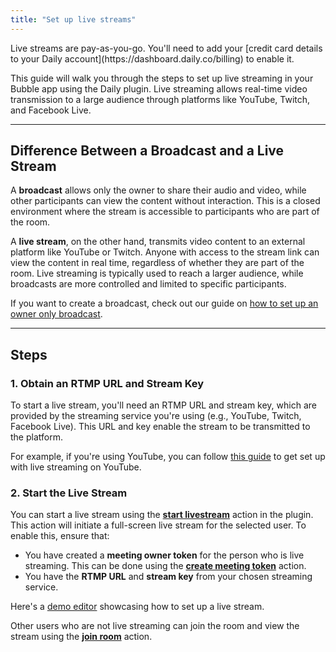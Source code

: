 ```yaml
---
title: "Set up live streams"
---
```



<Note>
  Live streams are pay-as-you-go. You'll need to add your [credit card details
  to your Daily account](https://dashboard.daily.co/billing) to enable it.
</Note>

This guide will walk you through the steps to set up live streaming in your Bubble app using the Daily plugin. Live streaming allows real-time video transmission to a large audience through platforms like YouTube, Twitch, and Facebook Live.

---

## Difference Between a Broadcast and a Live Stream

A **broadcast** allows only the owner to share their audio and video, while other participants can view the content without interaction. This is a closed environment where the stream is accessible to participants who are part of the room.

A **live stream**, on the other hand, transmits video content to an external platform like YouTube or Twitch. Anyone with access to the stream link can view the content in real time, regardless of whether they are part of the room. Live streaming is typically used to reach a larger audience, while broadcasts are more controlled and limited to specific participants.

If you want to create a broadcast, check out our guide on [how to set up an owner only broadcast](/bubble/daily/how-tos/owner-only-broadcast).

---

## Steps

### 1. Obtain an RTMP URL and Stream Key

To start a live stream, you'll need an RTMP URL and stream key, which are provided by the streaming service you're using (e.g., YouTube, Twitch, Facebook Live). This URL and key enable the stream to be transmitted to the platform.

For example, if you're using YouTube, you can follow [this guide](https://support.google.com/youtube/topic/9257891?hl=en&ref_topic=9257610) to get set up with live streaming on YouTube.

### 2. Start the Live Stream

You can start a live stream using the [**start livestream**](/bubble/daily/plugin-reference/actions/start-livestream) action in the plugin. This action will initiate a full-screen live stream for the selected user. To enable this, ensure that:

- You have created a **meeting owner token** for the person who is live streaming. This can be done using the [**create meeting token**](/bubble/daily/plugin-reference/actions/create-meeting-token) action.
- You have the **RTMP URL** and **stream key** from your chosen streaming service.

Here's a [demo editor](https://bubble.io/page?type=page&name=live_streaming_demo&id=nocodedemos&tab=tabs-2) showcasing how to set up a live stream.

Other users who are not live streaming can join the room and view the stream using the [**join room**](/bubble/daily/plugin-reference/actions/join-room) action.

<dailyBubbleFooter />
